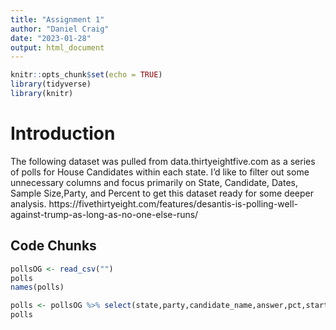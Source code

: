 ```yaml
---
title: "Assignment 1"
author: "Daniel Craig"
date: "2023-01-28"
output: html_document
---
```


```r
knitr::opts_chunk$set(echo = TRUE)
library(tidyverse)
library(knitr)

```

# Introduction  
  
The following dataset was pulled from data.thirtyeightfive.com as a series of polls for House Candidates within each state. I'd like to filter out some unnecessary columns and focus primarily on State, Candidate, Dates, Sample Size,Party, and Percent to get this dataset ready for some deeper analysis.
https://fivethirtyeight.com/features/desantis-is-polling-well-against-trump-as-long-as-no-one-else-runs/

## Code Chunks

```r
pollsOG <- read_csv("")
polls
names(polls)
```

```r

polls <- pollsOG %>% select(state,party,candidate_name,answer,pct,start_date,end_date,sample_size,election_date,sponsors,pollster,sponsors,methodology,sponsor_candidate,sponsor_candidate_party,seat_name)
polls
```

